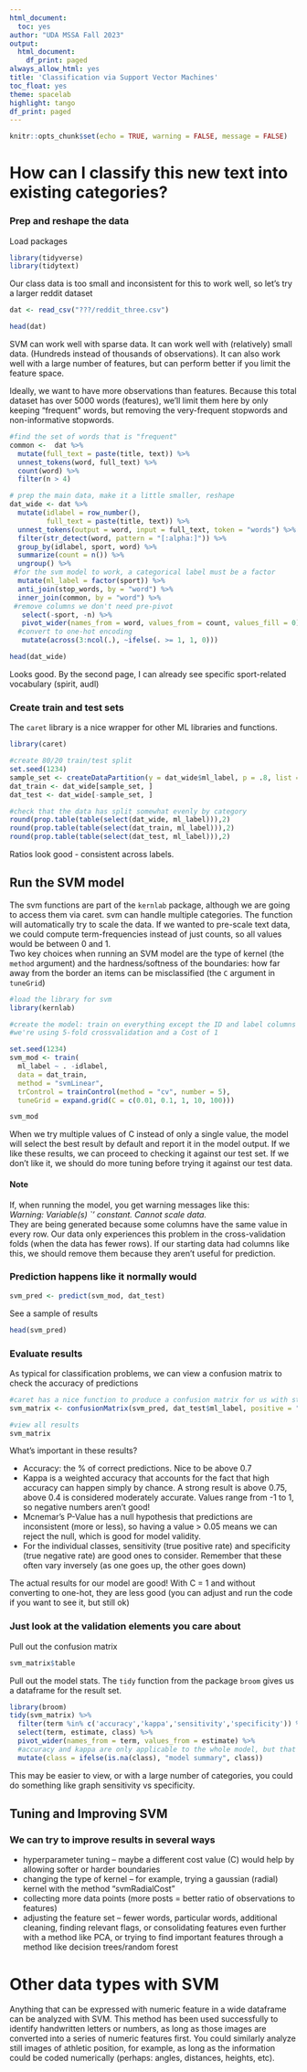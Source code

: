 ```yaml
---
html_document:
  toc: yes
author: "UDA MSSA Fall 2023"
output:
  html_document:
    df_print: paged
always_allow_html: yes
title: 'Classification via Support Vector Machines'
toc_float: yes
theme: spacelab
highlight: tango
df_print: paged
---
```

  
```r
knitr::opts_chunk$set(echo = TRUE, warning = FALSE, message = FALSE)
```

# How can I classify this new text into existing categories?

### Prep and reshape the data
Load packages
```r
library(tidyverse)
library(tidytext)
```

Our class data is too small and inconsistent for this to work well, so let's try a larger reddit dataset
```r
dat <- read_csv("???/reddit_three.csv")

head(dat)
```

SVM can work well with sparse data.  It can work well with (relatively) small data.  (Hundreds instead of thousands of observations).  It can also work well with a large number of features, but can perform better if you limit the feature space.  

Ideally, we want to have more observations than features.  Because this total dataset has over 5000 words (features), we'll limit them here by only keeping "frequent" words, but removing the very-frequent stopwords and non-informative stopwords.  
```r
#find the set of words that is "frequent"
common <-  dat %>%
  mutate(full_text = paste(title, text)) %>%
  unnest_tokens(word, full_text) %>%
  count(word) %>%
  filter(n > 4)

# prep the main data, make it a little smaller, reshape
dat_wide <- dat %>%
  mutate(idlabel = row_number(),
         full_text = paste(title, text)) %>%
  unnest_tokens(output = word, input = full_text, token = "words") %>%
  filter(str_detect(word, pattern = "[:alpha:]")) %>%
  group_by(idlabel, sport, word) %>%
  summarize(count = n()) %>%
  ungroup() %>%
 #for the svm model to work, a categorical label must be a factor
  mutate(ml_label = factor(sport)) %>%
  anti_join(stop_words, by = "word") %>%
  inner_join(common, by = "word") %>%
 #remove columns we don't need pre-pivot
   select(-sport, -n) %>% 
   pivot_wider(names_from = word, values_from = count, values_fill = 0) %>%
  #convert to one-hot encoding
   mutate(across(3:ncol(.), ~ifelse(. >= 1, 1, 0)))

head(dat_wide)  
```
Looks good.  By the second page, I can already see specific sport-related vocabulary (spirit, audl)

### Create train and test sets
The `caret` library is a nice wrapper for other ML libraries and functions. 
```r
library(caret)

#create 80/20 train/test split
set.seed(1234)
sample_set <- createDataPartition(y = dat_wide$ml_label, p = .8, list = FALSE)
dat_train <- dat_wide[sample_set, ]
dat_test <- dat_wide[-sample_set, ]

#check that the data has split somewhat evenly by category
round(prop.table(table(select(dat_wide, ml_label))),2)
round(prop.table(table(select(dat_train, ml_label))),2)
round(prop.table(table(select(dat_test, ml_label))),2)
```
Ratios look good - consistent across labels.


## Run the SVM model
The svm functions are part of the `kernlab` package, although we are going to access them via caret.
svm can handle multiple categories. The function will automatically try to scale the data.  If we wanted to pre-scale text data, we could compute term-frequencies instead of just counts, so all values would be between 0 and 1.    
Two key choices when running an SVM model are the type of kernel (the `method` argument) and the hardness/softness of the boundaries: how far away from the border an items can be misclassified (the `C` argument in `tuneGrid`)
```r
#load the library for svm
library(kernlab)

#create the model: train on everything except the ID and label columns
#we're using 5-fold crossvalidation and a Cost of 1

set.seed(1234)
svm_mod <- train(
  ml_label ~ . -idlabel,
  data = dat_train,
  method = "svmLinear",
  trControl = trainControl(method = "cv", number = 5),
  tuneGrid = expand.grid(C = c(0.01, 0.1, 1, 10, 100)))

svm_mod

```
When we try multiple values of C instead of only a single value, the model will select the best result by default and report it in the model output.  If we like these results, we can proceed to checking it against our test set. If we don't like it, we should do more tuning before trying it against our test data.  

#### Note
If, when running the model, you get warning messages like this:  
*Warning: Variable(s) `' constant. Cannot scale data.*    
They are being generated because some columns have the same value in every row.  Our data only experiences this problem in the cross-validation folds (when the data has fewer rows).  If our starting data had columns like this, we should remove them because they aren't useful for prediction.  
  
### Prediction happens like it normally would  
```r
svm_pred <- predict(svm_mod, dat_test)
```

See a sample of results
```r
head(svm_pred)
```

### Evaluate results
As typical for classification problems, we can view a confusion matrix to check the accuracy of predictions
```r
#caret has a nice function to produce a confusion matrix for us with stats
svm_matrix <- confusionMatrix(svm_pred, dat_test$ml_label, positive = "ultimate")

#view all results
svm_matrix
```
What's important in these results?  

 * Accuracy: the % of correct predictions. Nice to be above 0.7
 * Kappa is a weighted accuracy that accounts for the fact that high accuracy can happen simply by chance. A strong result is above 0.75, above 0.4 is considered moderately accurate. Values range from -1 to 1, so negative numbers aren't good!
 * Mcnemar's P-Value has a null hypothesis that predictions are inconsistent (more or less), so having a value > 0.05 means we can reject the null, which is good for model validity.
 * For the individual classes, sensitivity (true positive rate) and specificity (true negative rate) are good ones to consider. Remember that these often vary inversely (as one goes up, the other goes down)
  

The actual results for our model are good! With C = 1 and without converting to one-hot, they are less good (you can adjust and run the code if you want to see it, but still ok)    

### Just look at the validation elements you care about
Pull out the confusion matrix
```r
svm_matrix$table
```

Pull out the model stats.  The `tidy` function from the package `broom` gives us a dataframe for the result set.
```r
library(broom)
tidy(svm_matrix) %>%
  filter(term %in% c('accuracy','kappa','sensitivity','specificity')) %>%
  select(term, estimate, class) %>%
  pivot_wider(names_from = term, values_from = estimate) %>%
  #accuracy and kappa are only applicable to the whole model, but that comes out as NA in this tidy setup
  mutate(class = ifelse(is.na(class), "model summary", class))
```
This may be easier to view, or with a large number of categories, you could do something like graph sensitivity vs specificity.

## Tuning and Improving SVM
  
### We can try to improve results in several ways
 * hyperparameter tuning -- maybe a different cost value (C) would help by allowing softer or harder boundaries
 * changing the type of kernel -- for example, trying a gaussian (radial) kernel with the method "svmRadialCost"
 * collecting more data points (more posts = better ratio of observations to features)
 * adjusting the feature set -- fewer words, particular words, additional cleaning, finding relevant flags, or consolidating features even further with a method like PCA, or trying to find important features through a method like decision trees/random forest
 
# Other data types with SVM
Anything that can be expressed with numeric feature in a wide dataframe can be analyzed with SVM.  This method has been used successfully to identify handwritten letters or numbers, as long as those images are converted into a series of numeric features first. You could similarly analyze still images of athletic position, for example, as long as the information could be coded numerically (perhaps: angles, distances, heights, etc). 

